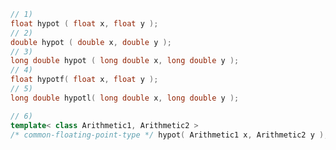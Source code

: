 ```cpp
// 1)
float hypot ( float x, float y );
// 2)
double hypot ( double x, double y );
// 3)
long double hypot ( long double x, long double y );
// 4)
float hypotf( float x, float y );
// 5)
long double hypotl( long double x, long double y );
```
```cpp title="Additional Overloads"
// 6)
template< class Arithmetic1, Arithmetic2 >
/* common-floating-point-type */ hypot( Arithmetic1 x, Arithmetic2 y );
```